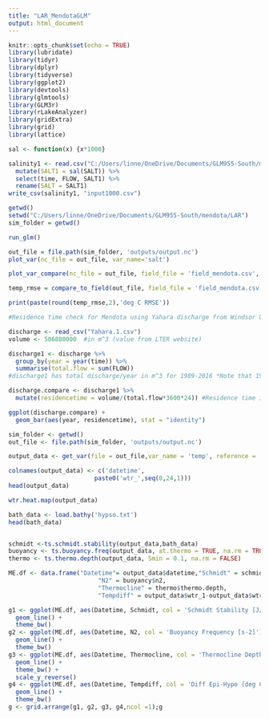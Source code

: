 ```yaml
---
title: "LAR_MendotaGLM"
output: html_document
---
```


```r
knitr::opts_chunk$set(echo = TRUE)
library(lubridate)
library(tidyr)
library(dplyr)
library(tidyverse)
library(ggplot2)
library(devtools)
library(glmtools)
library(GLM3r)
library(rLakeAnalyzer)
library(gridExtra)
library(grid)
library(lattice)
```

```r
sal <- function(x) {x*1000}

salinity1 <- read.csv("C:/Users/linne/OneDrive/Documents/GLM955-South/mendota/LAR/Yahara_Windsor_ScaledDischarge.csv") %>%
  mutate(SALT1 = sal(SALT)) %>%
  select(time, FLOW, SALT1) %>%
  rename(SALT = SALT1) 
write_csv(salinity1, "input1000.csv")


```

```r
getwd()
setwd("C:/Users/linne/OneDrive/Documents/GLM955-South/mendota/LAR")
sim_folder = getwd()

run_glm()

out_file = file.path(sim_folder, 'outputs/output.nc')
plot_var(nc_file = out_file, var_name='salt')

plot_var_compare(nc_file = out_file, field_file = 'field_mendota.csv', var_name = 'temp')

temp_rmse = compare_to_field(out_file, field_file = 'field_mendota.csv', metric='water.temperature', as_value=F)

print(paste(round(temp_rmse,2),'deg C RMSE'))


```
```r
#Residence time check for Mendota using Yahara discharge from Windsor USGS gage location with adjusted values accounting for other inflows from 1989-10-01 00:00:00 through 2016-12-31 23:00:00.

discharge <- read_csv("Yahara.1.csv")
volume <- 506880000  #in m^3 (value from LTER website)

discharge1 <- discharge %>%
  group_by(year = year(time)) %>%
  summarise(total.flow = sum(FLOW))
#discharge1 has total discharge/year in m^3 for 1989-2016 *Note that 1989 only starts at Oct. 10.

discharge.compare <- discharge1 %>%
  mutate(residencetime = volume/(total.flow*3600*24)) #Residence time is in years

ggplot(discharge.compare) +
  geom_bar(aes(year, residencetime), stat = "identity")
```


```r
sim_folder <- getwd()
out_file <- file.path(sim_folder, 'outputs/output.nc')

output_data <- get_var(file = out_file,var_name = 'temp', reference = 'surface',z_out = seq(0,24,1))

colnames(output_data) <- c('datetime',
                        paste0('wtr_',seq(0,24,1)))
head(output_data)

wtr.heat.map(output_data)

bath_data <- load.bathy('hypso.txt')
head(bath_data)


schmidt <-ts.schmidt.stability(output_data,bath_data)
buoyancy <- ts.buoyancy.freq(output_data, at.thermo = TRUE, na.rm = TRUE)
thermo <- ts.thermo.depth(output_data, Smin = 0.1, na.rm = FALSE)

ME.df <- data.frame("Datetime"= output_data$datetime,"Schmidt" = schmidt$schmidt.stability, 
                         "N2" = buoyancy$n2, 
                         "Thermocline" = thermo$thermo.depth, 
                         "Tempdiff" = output_data$wtr_1-output_data$wtr_24)

g1 <- ggplot(ME.df, aes(Datetime, Schmidt, col = 'Schmidt Stability [J/m2]')) +
  geom_line() +
  theme_bw()
g2 <- ggplot(ME.df, aes(Datetime, N2, col = 'Buoyancy Frequency [s-2]')) +
  geom_line() +
  theme_bw()
g3 <- ggplot(ME.df, aes(Datetime, Thermocline, col = 'Thermocline Depth [m]')) +
  geom_line() +
  theme_bw() +
  scale_y_reverse()
g4 <- ggplot(ME.df, aes(Datetime, Tempdiff, col = 'Diff Epi-Hypo [deg C]')) +
  geom_line() +
  theme_bw()
g <- grid.arrange(g1, g2, g3, g4,ncol =1);g
```